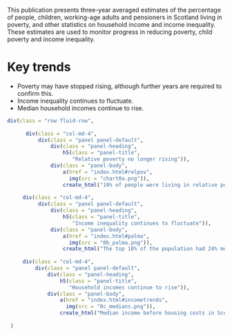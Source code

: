 This publication presents three-year averaged estimates of the percentage of people, children, working-age adults and pensioners in Scotland living in poverty, and other statistics on household income and income inequality. These estimates are used to monitor progress in reducing poverty, child poverty and income inequality.

# Key trends

* Poverty may have stopped rising, although further years are required to confirm this.
* Income inequality continues to fluctuate.
* Median household incomes continue to rise.

```{r}

div(class = "row fluid-row",
     
      div(class = "col-md-4", 
          div(class = "panel panel-default",
              div(class = "panel-heading",
                  h5(class = "panel-title",
                     "Relative poverty no longer rising")),
              div(class = "panel-body",
                  a(href = "index.html#relpov",
                    img(src = "chart0a.png")),
                  create_html("19% of people were living in relative poverty after housing costs in 2016-19. Overall, the poverty rate appears to have stopped rising.")))),
     
     div(class = "col-md-4", 
          div(class = "panel panel-default",
              div(class = "panel-heading",
                  h5(class = "panel-title",
                     "Income inequality continues to fluctuate")),
              div(class = "panel-body",
                  a(href = "index.html#palma",
                    img(src = "0b_palma.png")),
                  create_html("The top 10% of the population had 24% more income in 2016-19 than the bottom 40% combined.")))),
     
     div(class = "col-md-4",
         div(class = "panel panel-default",
             div(class = "panel-heading",
                 h5(class = "panel-title",
                    "Household incomes continue to rise")),
             div(class = "panel-body",
                 a(href = "index.html#incometrends",
                   img(src = "0c_medians.png")),
                 create_html("Median income before housing costs in Scotland in 2016-19 was £517 a week, continuing the rising trend."))))
     
 )
 

```

